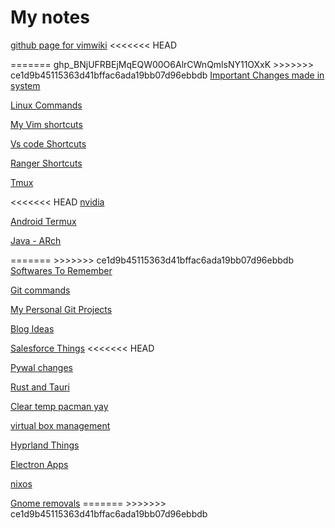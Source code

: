 = My notes =
[[https://github.com/vimwiki/vimwiki|github page for vimwiki]]
<<<<<<< HEAD

=======
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
>>>>>>> ce1d9b45115363d41bffac6ada19bb07d96ebbdb
[[Important Changes made in system]]

[[Linux Commands]]

[[My Vim shortcuts]]

[[Vs code Shortcuts]]

[[Ranger Shortcuts]]

[[Tmux]]

<<<<<<< HEAD
[[nvidia]]

[[Android Termux]]

[[Java - ARch ]]

=======
>>>>>>> ce1d9b45115363d41bffac6ada19bb07d96ebbdb
[[Softwares To Remember]]

[[Git commands]]

[[My Personal Git Projects]]

[[Blog Ideas]]

[[Salesforce Things]]
<<<<<<< HEAD

[[Pywal changes]]

[[Rust and Tauri]]

[[Clear temp pacman yay]]


[[virtual box management]]

[[Hyprland Things]]

[[Electron Apps]]

[[nixos]]


[[Gnome removals]]
=======
>>>>>>> ce1d9b45115363d41bffac6ada19bb07d96ebbdb
